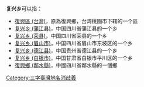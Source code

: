 '''复兴乡'''可以指：
* [[復興區_(台灣)|復興區 (台灣)]]，原為復興鄉，台湾桃園市下辖的一个區
* [[复兴乡_(蒲江县)|复兴乡 (蒲江县)]]，中国四川省蒲江县的一个乡
* [[复兴乡_(荣县)|复兴乡 (荣县)]]，中国四川省荣县的一个乡
* [[复兴乡_(眉山市)|复兴乡 (眉山市)]]，中国四川省眉山市东坡区的一个乡
* [[复兴乡_(德江县)|复兴乡 (德江县)]]，中国贵州省德江县的一个乡
* [[复兴乡_(白银市)|复兴乡 (白银市)]]，中国甘肃省白银市平川区的一个乡
* [[復興鄉_(鄰水縣)|復興鄉 (鄰水縣)]]，中國四川省鄰水縣的一個鄉

{{disambig|F復興鄉|Cat=三字中国乡名消歧義}}

[[Category:三字臺灣地名消歧義|Category:三字臺灣地名消歧義]]
